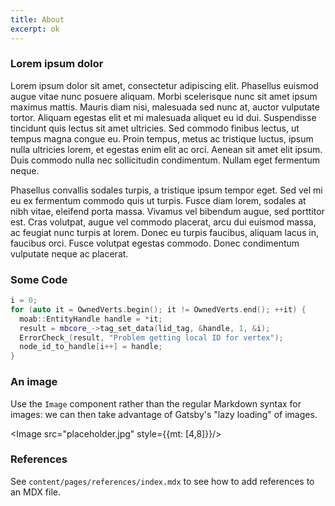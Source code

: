 ```yaml
---
title: About
excerpt: ok
---
```


<Section 
  heading="About"
  lead="Tristique ipsum tempor eget"
>
<Div style={{
  maxWidth: ["none", "none", "60%"]
}}>

### Lorem ipsum dolor

Lorem ipsum dolor sit amet, consectetur adipiscing elit. Phasellus euismod augue
vitae nunc posuere aliquam. Morbi scelerisque nunc sit amet ipsum maximus mattis.
Mauris diam nisi, malesuada sed nunc at, auctor vulputate tortor. Aliquam egestas
elit et mi malesuada aliquet eu id dui. Suspendisse tincidunt quis lectus sit amet
ultricies. Sed commodo finibus lectus, ut tempus magna congue eu. Proin tempus,
metus ac tristique luctus, ipsum nulla ultricies lorem, et egestas enim elit ac orci.
Aenean sit amet elit ipsum. Duis commodo nulla nec sollicitudin condimentum.
Nullam eget fermentum neque.

Phasellus convallis sodales turpis, a tristique ipsum tempor eget. Sed vel mi eu ex
fermentum commodo quis ut turpis. Fusce diam lorem, sodales at nibh vitae, eleifend
porta massa. Vivamus vel bibendum augue, sed porttitor est. Cras volutpat, augue
vel commodo placerat, arcu dui euismod massa, ac feugiat nunc turpis at lorem.
Donec eu turpis faucibus, aliquam lacus in, faucibus orci. Fusce volutpat egestas
commodo. Donec condimentum vulputate neque ac placerat.

### Some Code

```cpp
i = 0;
for (auto it = OwnedVerts.begin(); it != OwnedVerts.end(); ++it) {
  moab::EntityHandle handle = *it;
  result = mbcore_->tag_set_data(lid_tag, &handle, 1, &i);
  ErrorCheck_(result, "Problem getting local ID for vertex");
  node_id_to_handle[i++] = handle;
}   
```

### An image

Use the `Image` component rather than the regular Markdown syntax for images:
we can then take advantage of Gatsby's "lazy loading" of images.

<Image src="placeholder.jpg" style={{mt: [4,8]}}/>

### References

See `content/pages/references/index.mdx` to see how to add references to an 
MDX file.

</Div>
</Section>

